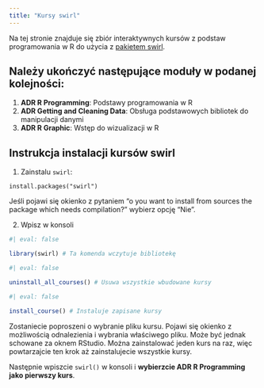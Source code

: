 ```yaml
---
title: "Kursy swirl"
---
```


Na tej stronie znajduje się zbiór interaktywnych kursów z podstaw programowania w R do użycia z [pakietem swirl](https://swirlstats.com/).


## Należy ukończyć następujące moduły w podanej kolejności:

1. **ADR R Programming**: Podstawy programowania w R
2. **ADR Getting and Cleaning Data**: Obsługa podstawowych bibliotek do manipulacji danymi
3. **ADR R Graphic**: Wstęp do wizualizacji w R

## Instrukcja instalacji kursów swirl

1. Zainstalu `swirl`:

```
install.packages("swirl")
```
Jeśli pojawi się okienko z pytaniem "o you want to install from sources the package which needs compilation?" wybierz opcję "Nie".

2. Wpisz w konsoli

``` r
#| eval: false

library(swirl) # Ta komenda wczytuje bibliotekę
```

``` r
#| eval: false

uninstall_all_courses() # Usuwa wszystkie wbudowane kursy
```

``` r
#| eval: false

install_course() # Instaluje zapisane kursy
```
Zostaniecie poproszeni o wybranie pliku kursu. Pojawi się okienko z możliwością odnalezienia i wybrania właściwego pliku. Może być jednak schowane za oknem RStudio.
Można zainstalować jeden kurs na raz, więc powtarzajcie ten krok aż zainstalujecie wszystkie kursy.

Następnie wpiszcie `swirl()` w konsoli i **wybierzcie ADR R Programming jako pierwszy kurs**.

